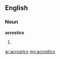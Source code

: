 ==English==
===Noun===
'''acrostics'''
#{{plural of|[[acrostic]]}}

[[ar:acrostics]]
[[my:acrostics]]